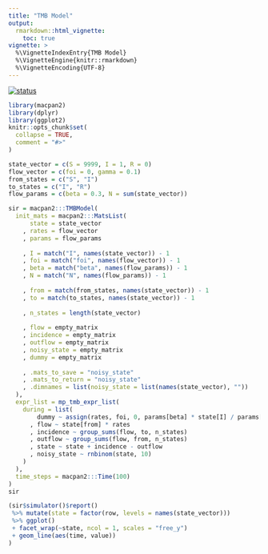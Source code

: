 ```yaml
---
title: "TMB Model"
output: 
  rmarkdown::html_vignette:
    toc: true
vignette: >
  %\VignetteIndexEntry{TMB Model}
  %\VignetteEngine{knitr::rmarkdown}
  %\VignetteEncoding{UTF-8}
---
```


[![status](https://img.shields.io/badge/status-stub-red)](https://img.shields.io/badge/status-stub-red)


```r
library(macpan2)
library(dplyr)
library(ggplot2)
knitr::opts_chunk$set(
  collapse = TRUE,
  comment = "#>"
)
```

```r
state_vector = c(S = 9999, I = 1, R = 0)
flow_vector = c(foi = 0, gamma = 0.1)
from_states = c("S", "I")
to_states = c("I", "R")
flow_params = c(beta = 0.3, N = sum(state_vector))

sir = macpan2:::TMBModel(
  init_mats = macpan2:::MatsList(
      state = state_vector
    , rates = flow_vector
    , params = flow_params
    
    , I = match("I", names(state_vector)) - 1
    , foi = match("foi", names(flow_vector)) - 1
    , beta = match("beta", names(flow_params)) - 1
    , N = match("N", names(flow_params)) - 1
    
    , from = match(from_states, names(state_vector)) - 1
    , to = match(to_states, names(state_vector)) - 1
    
    , n_states = length(state_vector)
    
    , flow = empty_matrix
    , incidence = empty_matrix
    , outflow = empty_matrix
    , noisy_state = empty_matrix
    , dummy = empty_matrix
    
    , .mats_to_save = "noisy_state"
    , .mats_to_return = "noisy_state"
    , .dimnames = list(noisy_state = list(names(state_vector), ""))
  ),
  expr_list = mp_tmb_expr_list(
    during = list(
        dummy ~ assign(rates, foi, 0, params[beta] * state[I] / params[N])
      , flow ~ state[from] * rates
      , incidence ~ group_sums(flow, to, n_states)
      , outflow ~ group_sums(flow, from, n_states)
      , state ~ state + incidence - outflow
      , noisy_state ~ rnbinom(state, 10)
    )
  ),
  time_steps = macpan2:::Time(100)
)
sir
```

```r
(sir$simulator()$report()
 %>% mutate(state = factor(row, levels = names(state_vector)))
 %>% ggplot()
 + facet_wrap(~state, ncol = 1, scales = "free_y")
 + geom_line(aes(time, value))
)
```
